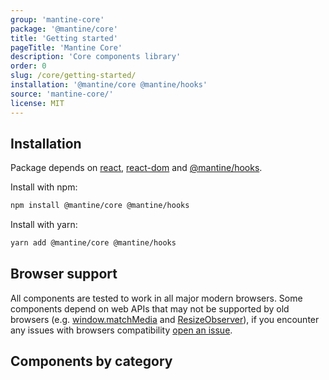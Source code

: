 ```yaml
---
group: 'mantine-core'
package: '@mantine/core'
title: 'Getting started'
pageTitle: 'Mantine Core'
description: 'Core components library'
order: 0
slug: /core/getting-started/
installation: '@mantine/core @mantine/hooks'
source: 'mantine-core/'
license: MIT
---
```



## Installation

Package depends on [react](https://www.npmjs.com/package/react), [react-dom](https://www.npmjs.com/package/react-dom) and [@mantine/hooks](https://www.npmjs.com/package/@mantine/hooks).

Install with npm:

```sh
npm install @mantine/core @mantine/hooks
```

Install with yarn:

```sh
yarn add @mantine/core @mantine/hooks
```

## Browser support

All components are tested to work in all major modern browsers.
Some components depend on web APIs that may not be supported by old browsers (e.g. [window.matchMedia](https://developer.mozilla.org/en-US/docs/Web/API/Window/matchMedia) and [ResizeObserver](https://developer.mozilla.org/en-US/docs/Web/API/ResizeObserver)),
if you encounter any issues with browsers compatibility [open an issue](https://github.com/mantinedev/mantine/issues/new).

## Components by category

<CoreGroups />
